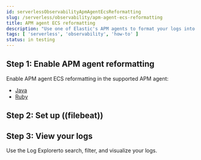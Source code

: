 ```yaml
---
id: serverlessObservabilityApmAgentEcsReformatting
slug: /serverless/observability/apm-agent-ecs-reformatting
title: APM agent ECS reformatting
description: "Use one of Elastic's APM agents to format your logs into ECS-compatible JSON."
tags: [ 'serverless', 'observability', 'how-to' ]
status: in testing
---
```




<Testing />


<div id="reformatting-logs"></div>

<ApplicationLogsLogReformatting />

## Step 1: Enable APM agent reformatting

Enable APM agent ECS reformatting in the supported APM agent:

* [Java](((apm-java-ref))/logs.html)
* [Ruby](((apm-ruby-ref))/configuration.html#config-log-ecs-formatting)

## Step 2: Set up ((filebeat))

<FilebeatLogsWidget
  plaintext={false}
  ecs_logs={true} 
/>

## Step 3: View your logs

Use the <DocLink id="serverlessObservabilityDiscoverAndExploreLogs">Log Explorer</DocLink>to search, filter, and visualize your logs.



<Feedback slug="/serverless/observability/apm-agent-ecs-reformatting" filepath="docs/apm/apm-agent-ecs-reformatting.mdx" />
